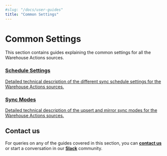 ```yaml
---
#slug: "/docs/user-guides"
title: "Common Settings"
---
```


# Common Settings

This section contains guides explaining the common settings for all the Warehouse Actions sources.

<div class="pageRefWrapper">
    <a href="https://rudderstack.com/docs/warehouse-actions/common-settings/schedule-settings/">
        <div class="pageRefBlock">
            <h3>Schedule Settings</h3>
            <p>Detailed technical description of the different sync schedule settings for the Warehouse Actions sources.</p>
        </div>
    </a>
    <a href="https://rudderstack.com/docs/warehouse-actions/common-settings/sync-modes/">
        <div class="pageRefBlock">
            <h3>Sync Modes</h3>
            <p>Detailed technical description of the upsert and mirror sync modes for the Warehouse Actions sources.</p>
        </div>
    </a>
</div>

## Contact us

For queries on any of the guides covered in this section, you can [**contact us**](mailto:%20docs@rudderstack.com) or start a conversation in our [**Slack**](https://rudderstack.com/join-rudderstack-slack-community) community.